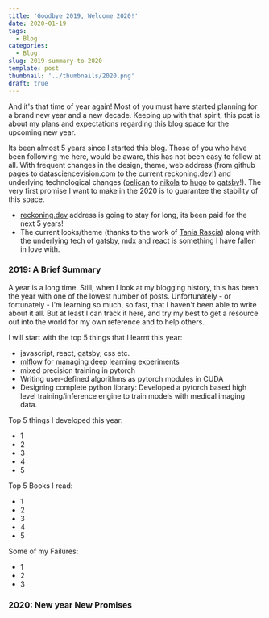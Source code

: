 ```yaml
---
title: 'Goodbye 2019, Welcome 2020!'
date: 2020-01-19
tags:
  - Blog
categories:
  - Blog
slug: 2019-summary-to-2020
template: post
thumbnail: '../thumbnails/2020.png'
draft: true
---
```


And it's that time of year again! Most of you must have started planning for a brand new year
and a new decade. Keeping up with that spirit, this post is about my plans and expectations
regarding this blog space for the upcoming new year.

Its been almost 5 years since I started this blog. Those of you who have been following me here,
would be aware, this has not been easy to follow at all. With frequent changes in the design,
theme, web address (from github pages to datasciencevision.com to the current reckoning.dev!) and
underlying technological changes ([pelican](https://blog.getpelican.com/) to
[nikola](https://getnikola.com/) to [hugo](https://gohugo.io/) to
[gatsby](https://www.gatsbyjs.org/)!). The very first promise I want to make in the 2020 is to
guarantee the stability of this space.

- [reckoning.dev](https://reckoning.dev/) address is going to stay for long, its been paid for the next 5 years!
- The current looks/theme (thanks to the work of [Tania Rascia](https://www.taniarascia.com/))
  along with the underlying tech of gatsby, mdx and react is something I have fallen in love with.

### 2019: A Brief Summary

A year is a long time. Still, when I look at my blogging history, this has been the year with one
of the lowest number of posts. Unfortunately - or fortunately - I'm learning so much, so fast, that I
haven't been able to write about it all. But at least I can track it here, and try my best to get a
resource out into the world for my own reference and to help others.

I will start with the top 5 things that I learnt this year:

- javascript, react, gatsby, css etc.
- [mlflow](https://mlflow.org/) for managing deep learning experiments
- mixed precision training in pytorch
- Writing user-defined algorithms as pytorch modules in CUDA
- Designing complete python library: Developed a pytorch based high level training/inference engine
  to train models with medical imaging data.

Top 5 things I developed this year:

- 1
- 2
- 3
- 4
- 5

Top 5 Books I read:

- 1
- 2
- 3
- 4
- 5

Some of my Failures:

- 1
- 2
- 3

### 2020: New year New Promises
